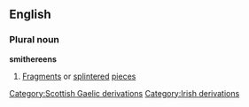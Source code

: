 ==English==
===Plural noun===
'''smithereens'''
#[[Fragment]]s or [[splinter]]ed [[piece]]s
[[Category:Scottish Gaelic derivations]]
[[Category:Irish derivations]]